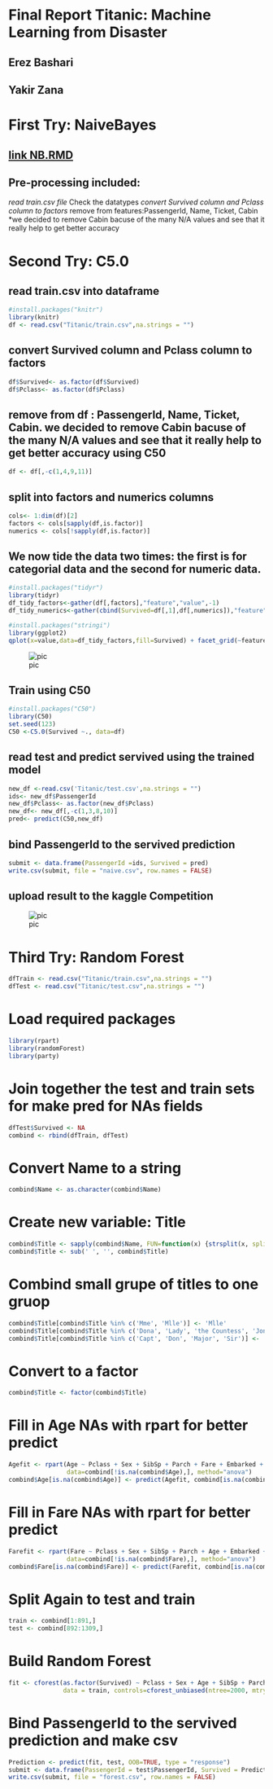 # Final Report Titanic: Machine Learning from Disaster
## Erez Bashari 
## Yakir Zana

# First Try: NaiveBayes

## [link NB.RMD](NB.Rmd)

## Pre-processing included: 
*read train.csv file
*Check the datatypes
*convert Survived column and Pclass column to factors
*remove from features:PassengerId, Name, Ticket, Cabin
*we decided to remove Cabin bacuse of the many N/A values and see that it really help to get better accuracy

# Second Try: C5.0

## read train.csv into dataframe
```{r}
#install.packages("knitr")
library(knitr)
df <- read.csv("Titanic/train.csv",na.strings = "")
```

## convert Survived column and Pclass column to factors
```{r}
df$Survived<- as.factor(df$Survived)
df$Pclass<- as.factor(df$Pclass)
```

## remove from df : PassengerId, Name, Ticket, Cabin. we decided to remove Cabin bacuse of the many N/A values and see that it really help to get better accuracy using C50
```{r}
df <- df[,-c(1,4,9,11)]
```

## split into factors and numerics columns
```{r}
cols<- 1:dim(df)[2]
factors <- cols[sapply(df,is.factor)]
numerics <- cols[!sapply(df,is.factor)]
```

## We now tide the data two times: the first is for categorial data and the second for numeric data.
```{r}
#install.packages("tidyr")
library(tidyr)
df_tidy_factors<-gather(df[,factors],"feature","value",-1)
df_tidy_numerics<-gather(cbind(Survived=df[,1],df[,numerics]),"feature","value",-1)
```

```{r}
#install.packages("stringi")
library(ggplot2)
qplot(x=value,data=df_tidy_factors,fill=Survived) + facet_grid(~feature,scales="free")
```
![pic](/picture/naiveGraph.JPG)

## Train using C50
```{r}
#install.packages("C50")
library(C50)
set.seed(123)
C50 <-C5.0(Survived ~., data=df)
```

## read test and predict servived using the trained model
```{r}
new_df <-read.csv('Titanic/test.csv',na.strings = "")
ids<- new_df$PassengerId
new_df$Pclass<- as.factor(new_df$Pclass)
new_df<- new_df[,-c(1,3,8,10)]
pred<- predict(C50,new_df)
```

## bind PassengerId to the servived prediction
```{r}
submit <- data.frame(PassengerId =ids, Survived = pred)
write.csv(submit, file = "naive.csv", row.names = FALSE)
```
## upload result to the kaggle Competition 
![pic](/picture/C50.PNG)

# Third Try: Random Forest

```{r}
dfTrain <- read.csv("Titanic/train.csv",na.strings = "")
dfTest <- read.csv("Titanic/test.csv",na.strings = "")
```


# Load required packages
```{r}
library(rpart)
library(randomForest)
library(party)
```


# Join together the test and train sets for make pred for NAs fields
```{r}
dfTest$Survived <- NA
combind <- rbind(dfTrain, dfTest)
```


# Convert Name to a string
```{r}
combind$Name <- as.character(combind$Name)
```


# Create new variable: Title
```{r}
combind$Title <- sapply(combind$Name, FUN=function(x) {strsplit(x, split='[,.]')[[1]][2]})
combind$Title <- sub(' ', '', combind$Title)
```


# Combind small grupe of titles to one gruop
```{r}
combind$Title[combind$Title %in% c('Mme', 'Mlle')] <- 'Mlle'
combind$Title[combind$Title %in% c('Dona', 'Lady', 'the Countess', 'Jonkheer')] <- 'Lady'
combind$Title[combind$Title %in% c('Capt', 'Don', 'Major', 'Sir')] <- 'Sir'
```


# Convert to a factor
```{r}
combind$Title <- factor(combind$Title)
```


# Fill in Age NAs with rpart for better predict
```{r}
Agefit <- rpart(Age ~ Pclass + Sex + SibSp + Parch + Fare + Embarked + Title,
                data=combind[!is.na(combind$Age),], method="anova")
combind$Age[is.na(combind$Age)] <- predict(Agefit, combind[is.na(combind$Age),])
```


# Fill in Fare NAs with rpart for better predict
```{r}
Farefit <- rpart(Fare ~ Pclass + Sex + SibSp + Parch + Age + Embarked + Title,
                data=combind[!is.na(combind$Fare),], method="anova")
combind$Fare[is.na(combind$Fare)] <- predict(Farefit, combind[is.na(combind$Fare),])
```


# Split Again to test and train 
```{r}
train <- combind[1:891,]
test <- combind[892:1309,]
```


# Build Random Forest
```{r}
fit <- cforest(as.factor(Survived) ~ Pclass + Sex + Age + SibSp + Parch + Fare + Embarked + Title,
               data = train, controls=cforest_unbiased(ntree=2000, mtry=5)) 
```


# Bind PassengerId to the servived prediction and make csv
```{r}
Prediction <- predict(fit, test, OOB=TRUE, type = "response")
submit <- data.frame(PassengerId = test$PassengerId, Survived = Prediction)
write.csv(submit, file = "forest.csv", row.names = FALSE)
```



